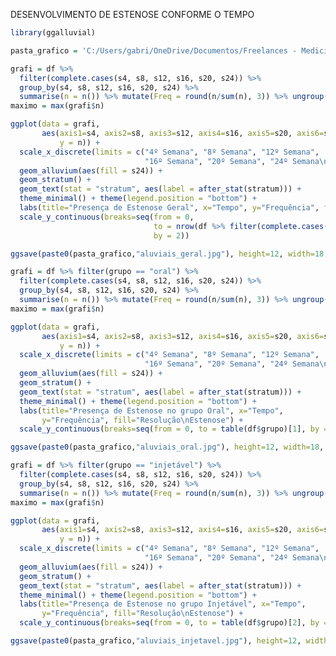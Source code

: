 DESENVOLVIMENTO DE ESTENOSE CONFORME O TEMPO

```r
library(ggalluvial)
```

```r
pasta_grafico = 'C:/Users/gabri/OneDrive/Documentos/Freelances - Medicina - Trabalhos Academicos/Joel - Endoscopia - Dissecação/Graficos/Desenvolvimento Estenose/'
```


```r

grafi = df %>% 
  filter(complete.cases(s4, s8, s12, s16, s20, s24)) %>% 
  group_by(s4, s8, s12, s16, s20, s24) %>% 
  summarise(n = n()) %>% mutate(Freq = round(n/sum(n), 3)) %>% ungroup()
maximo = max(grafi$n)

ggplot(data = grafi,
       aes(axis1=s4, axis2=s8, axis3=s12, axis4=s16, axis5=s20, axis6=s24,
           y = n)) +
  scale_x_discrete(limits = c("4º Semana", "8º Semana", "12º Semana", 
                              "16º Semana", "20º Semana", "24º Semana\nÚltima"), expand = c(.2, .05)) +
  geom_alluvium(aes(fill = s24)) +
  geom_stratum() +
  geom_text(stat = "stratum", aes(label = after_stat(stratum))) +
  theme_minimal() + theme(legend.position = "bottom") +
  labs(title="Presença de Estenose Geral", x="Tempo", y="Frequência", fill="Resolução\nEstenose") + 
  scale_y_continuous(breaks=seq(from = 0, 
                                to = nrow(df %>% filter(complete.cases(s4, s8, s12, s16, s20, s24))), 
                                by = 2))

ggsave(paste0(pasta_grafico,"aluviais_geral.jpg"), height=12, width=18, units="cm", dpi= 600)

```

```r

grafi = df %>% filter(grupo == "oral") %>% 
  filter(complete.cases(s4, s8, s12, s16, s20, s24)) %>% 
  group_by(s4, s8, s12, s16, s20, s24) %>% 
  summarise(n = n()) %>% mutate(Freq = round(n/sum(n), 3)) %>% ungroup()
maximo = max(grafi$n)

ggplot(data = grafi,
       aes(axis1=s4, axis2=s8, axis3=s12, axis4=s16, axis5=s20, axis6=s24,
           y = n)) +
  scale_x_discrete(limits = c("4º Semana", "8º Semana", "12º Semana", 
                              "16º Semana", "20º Semana", "24º Semana\nÚltima"), expand = c(.2, .05)) +
  geom_alluvium(aes(fill = s24)) +
  geom_stratum() +
  geom_text(stat = "stratum", aes(label = after_stat(stratum))) +
  theme_minimal() + theme(legend.position = "bottom") +
  labs(title="Presença de Estenose no grupo Oral", x="Tempo", 
       y="Frequência", fill="Resolução\nEstenose") + 
  scale_y_continuous(breaks=seq(from = 0, to = table(df$grupo)[1], by = 1))

ggsave(paste0(pasta_grafico,"aluviais_oral.jpg"), height=12, width=18, units="cm", dpi= 600)

```

```r

grafi = df %>% filter(grupo == "injetável") %>% 
  filter(complete.cases(s4, s8, s12, s16, s20, s24)) %>% 
  group_by(s4, s8, s12, s16, s20, s24) %>% 
  summarise(n = n()) %>% mutate(Freq = round(n/sum(n), 3)) %>% ungroup()
maximo = max(grafi$n)

ggplot(data = grafi,
       aes(axis1=s4, axis2=s8, axis3=s12, axis4=s16, axis5=s20, axis6=s24,
           y = n)) +
  scale_x_discrete(limits = c("4º Semana", "8º Semana", "12º Semana", 
                              "16º Semana", "20º Semana", "24º Semana\nÚltima"), expand = c(.2, .05)) +
  geom_alluvium(aes(fill = s24)) +
  geom_stratum() +
  geom_text(stat = "stratum", aes(label = after_stat(stratum))) +
  theme_minimal() + theme(legend.position = "bottom") +
  labs(title="Presença de Estenose no grupo Injetável", x="Tempo", 
       y="Frequência", fill="Resolução\nEstenose") + 
  scale_y_continuous(breaks=seq(from = 0, to = table(df$grupo)[2], by = 1))

ggsave(paste0(pasta_grafico,"aluviais_injetavel.jpg"), height=12, width=18, units="cm", dpi= 600)
```

